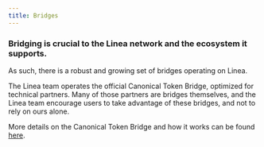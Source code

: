 ```yaml
---
title: Bridges
---
```


### Bridging is crucial to the Linea network and the ecosystem it supports.

As such, there is a robust and growing set of bridges operating on Linea.

The Linea team operates the official Canonical Token Bridge, optimized for technical partners. Many of those partners are bridges themselves, and the Linea team encourage users to take advantage of these bridges, and not to rely on ours alone.

More details on the Canonical Token Bridge and how it works can be found [here](./canonical-token-bridge.mdx).
